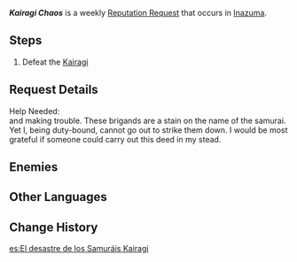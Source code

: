 {{Quest Infobox
|id            = 
|image         = Inoue Icon.png
|type          = World
|group         = Request
|summary       = Defeat the roaming Kairagi on Narukami Island.
|startLocation = [[Narukami Island]], [[Inazuma]]
|region        = Inazuma
|area          = Narukami Island
|characters    = Inoue<!--; Furuya Noboru is wrongly mentioned in the quest description-->; Traveler
|rep           = Inazuma
|mora          = 20,000
}}
'''''Kairagi Chaos''''' is a weekly [[Reputation Request]] that occurs in [[Inazuma]].

==Steps==
{{Quest Description|A kairagi is making a mess somewhere on [[Narukami Island]]. [[Furuya Noboru]] hopes that someone can help put a stop to this quickly.}}
#Defeat the [[Kairagi]]

==Request Details==
Help Needed:<br />
{{Color|buzzword|The Kairagi are skulking about on the island}} and making trouble. These brigands are a stain on the name of the samurai.
Yet I, being duty-bound, cannot go out to strike them down. I would be most grateful if someone could carry out this deed in my stead.

==Enemies==
{{Enemies|Kairagi: Fiery Might,Kairagi: Dancing Thunder}}

==Other Languages==
{{Other Languages
|en      = Kairagi Chaos
|zhs     = 海乱鬼引起的混乱
|zhs_rm  = Hǎiluànguǐ Yǐnqǐ de Hǔnluàn
|zht     = 海亂鬼引起的混亂
|zht_rm  = Hǎiluànguǐ Yǐnqǐ de Hǔnluàn
|zh_tl   = Chaos Caused by Kairagi
|ja      = 海乱鬼が起こした混乱
|ja_rm   = Kairagi Ga Okoshita Konran
|ja_tl   = Chaos Caused by Kairagi
|ko      = 해란귀가 일으킨 혼란
|ko_rm   = Haeran'gwiga Ileukin Honran
|ko_tl   = Chaos Caused by Kairagi
|es      = El desastre de los Samuráis Kairagi
|es_tl   = The Disaster of the Kairagi Samurai
|fr      = Oni des mers en plein tohu-bohu
|fr_tl   = Sea Oni in the Midst of a Hustle and Bustle
|ru      = Хаос, вызванный кайраги
|ru_tl   = Chaos Caused by Kairagi
|th      = ความโกลาหลที่เกิดจาก Kairagi
|th_rm   = 
|th_tl   = 
|vi      = Kairagi Náo Loạn
|vi_tl   = Chaotic Kairagi
|de      = Kairagi-Chaos
|de_tl   = Kairagi Chaos
|id      = Kekacauan Kairagi
|id_tl   = Kairagi Chaos
|pt      = O Caos do Kairagi
|pt_tl   = 
|tr      = Kairagi Curcunası
|tr_tl   = 
|it      = Il caos del Kairagi
|it_tl   = 
}}

==Change History==
{{Change History|2.0}}

[[es:El desastre de los Samuráis Kairagi]]